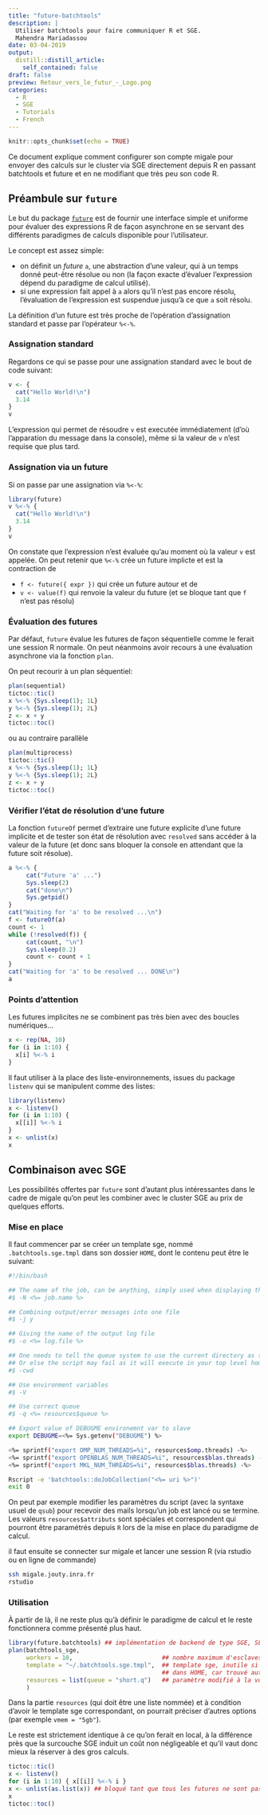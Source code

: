 ```yaml
---
title: "future-batchtools"
description: |
  Utiliser batchtools pour faire communiquer R et SGE. 
  Mahendra Mariadassou
date: 03-04-2019
output:
  distill::distill_article:
    self_contained: false
draft: false
preview: Retour_vers_le_futur_-_Logo.png
categories:
  - R 
  - SGE
  - Tutorials
  - French
---
```



```r
knitr::opts_chunk$set(echo = TRUE)
```

Ce document explique comment configurer son compte migale pour envoyer des calculs sur le cluster via SGE directement depuis R en passant  batchtools et future et en ne modifiant que très peu son code R.

## Préambule sur `future`
Le but du package [`future`](https://cran.r-project.org/web/packages/future/) est de fournir une interface simple et uniforme pour évaluer des expressions R de façon asynchrone en se servant des différents paradigmes de calculs disponible pour l’utilisateur.

Le concept est assez simple:

- on définit un *future* `a`, une abstraction d’une valeur, qui à un temps donné peut-être résolue ou non (la façon exacte d’évaluer l’expression dépend du paradigme de calcul utilisé).
- si une expression fait appel à `a` alors qu’il n’est pas encore résolu, l’évaluation de l’expression est suspendue jusqu’à ce que `a` soit résolu.

La définition d’un future est très proche de l’opération d’assignation standard et passe par l’opérateur `%<-%`.

### Assignation standard

Regardons ce qui se passe pour une assignation standard avec le bout de code suivant:

```r
v <- {
  cat("Hello World!\n")
  3.14
}
v
```

L'expression qui permet de résoudre `v` est executée immédiatement (d'où l'apparation du message dans la console), même si la valeur de `v` n'est requise que plus tard. 

### Assignation via un future

Si on passe par une assignation via `%<-%`:
```r
library(future)
v %<-% {
  cat("Hello World!\n")
  3.14
}
v
```

On constate que l'expression n'est évaluée qu'au moment où la valeur `v` est appelée. On peut retenir que `%<-%` crée un future implicte et est la contraction de 

- `f <- future({ expr })` qui crée un future autour et de 
- `v <- value(f)` qui renvoie la valeur du future (et se bloque tant que `f` n'est pas résolu)

### Évaluation des futures

Par défaut, `future` évalue les futures de façon séquentielle comme le ferait une session R normale. On peut néanmoins avoir recours à une évaluation asynchrone via la fonction `plan`. 

On peut recourir à un plan séquentiel:

```r
plan(sequential)
tictoc::tic()
x %<-% {Sys.sleep(1); 1L}
y %<-% {Sys.sleep(1); 2L}
z <- x + y
tictoc::toc()
```

ou au contraire parallèle
```r
plan(multiprocess)
tictoc::tic()
x %<-% {Sys.sleep(1); 1L}
y %<-% {Sys.sleep(1); 2L}
z <- x + y
tictoc::toc()
```

### Vérifier l'état de résolution d'une future

La fonction `futureOf` permet d'extraire une future explicite d'une future implicite et de tester son état de résolution avec `resolved` sans accéder à la valeur de la future (et donc sans bloquer la console en attendant que la future soit résolue). 

```r
a %<-% {
     cat("Future 'a' ...")
     Sys.sleep(2)
     cat("done\n")
     Sys.getpid()
}
cat("Waiting for 'a' to be resolved ...\n")
f <- futureOf(a)
count <- 1
while (!resolved(f)) {
     cat(count, "\n")
     Sys.sleep(0.2)
     count <- count + 1
}
cat("Waiting for 'a' to be resolved ... DONE\n")
a
```


### Points d'attention

Les futures implicites ne se combinent pas très bien avec des boucles numériques...

```r
x <- rep(NA, 10)
for (i in 1:10) {
  x[i] %<-% i
}
```

Il faut utiliser à la place des liste-environnements, issues du package `listenv` qui se manipulent comme des listes:
```r
library(listenv)
x <- listenv()
for (i in 1:10) {
  x[[i]] %<-% i
}
x <- unlist(x)
x
```

## Combinaison avec SGE

Les possibilités offertes par `future` sont d'autant plus intéressantes dans le cadre de migale qu'on peut les combiner avec le cluster SGE au prix de quelques efforts. 

### Mise en place

Il faut commencer par se créer un template sge, nommé `.batchtools.sge.tmpl` dans son dossier `HOME`, dont le contenu peut être le suivant:

```bash
#!/bin/bash

## The name of the job, can be anything, simply used when displaying the list of running jobs
#$ -N <%= job.name %>

## Combining output/error messages into one file
#$ -j y

## Giving the name of the output log file
#$ -o <%= log.file %>

## One needs to tell the queue system to use the current directory as the working directory
## Or else the script may fail as it will execute in your top level home directory /home/username
#$ -cwd

## Use environment variables
#$ -V

## Use correct queue
#$ -q <%= resources$queue %>

## Export value of DEBUGME environemnt var to slave
export DEBUGME=<%= Sys.getenv("DEBUGME") %>

<%= sprintf("export OMP_NUM_THREADS=%i", resources$omp.threads) -%>
<%= sprintf("export OPENBLAS_NUM_THREADS=%i", resources$blas.threads) -%>
<%= sprintf("export MKL_NUM_THREADS=%i", resources$blas.threads) -%>

Rscript -e 'batchtools::doJobCollection("<%= uri %>")'
exit 0
```

On peut par exemple modifier les paramètres du script (avec la syntaxe usuel de `qsub`) pour recevoir des mails lorsqu'un job est lancé ou se termine. Les valeurs `resources$attributs` sont spéciales et correspondent qui pourront être paramétrés depuis `R` lors de la mise en place du paradigme de calcul. 

il faut ensuite se connecter sur migale et lancer une session R (via rstudio ou en ligne de commande)
```bash
ssh migale.jouty.inra.fr
rstudio
```

### Utilisation 

À partir de là, il ne reste plus qu'à définir le paradigme de calcul et le reste fonctionnera comme présenté plus haut. 
```r
library(future.batchtools) ## implémentation de backend de type SGE, SLURM, TORQUE pour future
plan(batchtools_sge, 
     workers = 10,                         ## nombre maximum d'esclaves, non limité par défaut
     template = "~/.batchtools.sge.tmpl",  ## template sge, inutile si nommé .batchtools.sge.tmpl et localisé
                                           ## dans HOME, car trouvé automatiquement par batchtools_sge
     resources = list(queue = "short.q")   ## paramètre modifié à la volée dans le template, ici nom de la queue à utiliser
     )
```
Dans la partie `resources` (qui doit être une liste nommée) et à condition d'avoir le template sge correspondant, on pourrait préciser d'autres options (par exemple `vmem = "5gb"`). 

Le reste est strictement identique à ce qu'on ferait en local, à la différence près que la surcouche SGE induit un coût non négligeable et qu'il vaut donc mieux la réserver à des gros calculs. 
```r
tictoc::tic()
x <- listenv()
for (i in 1:10) { x[[i]] %<-% i }
x <- unlist(as.list(x)) ## bloqué tant que tous les futures ne sont pas résolus
x
tictoc::toc()
```

